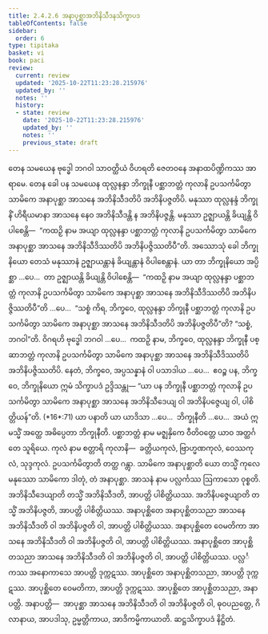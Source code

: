 ```yaml
---
title: 2.4.2.6 အနာပုစ္ဆာအဘိနိသီဒနသိက္ခာပဒ
tableOfContents: false
sidebar:
  order: 6
type: tipitaka
basket: vi
book: paci
review:
  current: review
  updated: '2025-10-22T11:23:28.215976'
  updated_by: ''
  notes: ''
  history:
  - state: review
    date: '2025-10-22T11:23:28.215976'
    updated_by: ''
    notes: ''
    previous_state: draft
---
```



<ReviewStatus review={frontmatter.review} showDetails={true} />

<HypothesisAnnotation frontmatter={frontmatter} />

<DynamicBreadcrumb />

<Division number="859" book="paci" e="ch" v="2" p="358">

<Paragraph number="2733" book="paci">
တေန သမယေန ဗုဒ္ဓေါ ဘဂဝါ သာဝတ္ထိယံ ဝိဟရတိ ဇေတဝနေ အနာထပိဏ္ဍိကဿ အာရာမေ. တေန ခေါ ပန သမယေန ထုလ္လနန္ဒာ ဘိက္ခုနီ ပစ္ဆာဘတ္တံ ကုလာနိ ဥပသင်္ကမိတွာ သာမိကေ အနာပုစ္ဆာ အာသနေ အဘိနိသီဒတိပိ အဘိနိပဇ္ဇတိပိ. မနုဿာ ထုလ္လနန္ဒံ ဘိက္ခုနိံ ဟိရီယမာနာ အာသနေ နေဝ အဘိနိသီဒန္တိ န အဘိနိပဇ္ဇန္တိ. မနုဿာ ဥဇ္ဈာယန္တိ ခိယျန္တိ ဝိပါစေန္တိ—  “ကထဉှိ နာမ အယျာ ထုလ္လနန္ဒာ ပစ္ဆာဘတ္တံ ကုလာနိ ဥပသင်္ကမိတွာ သာမိကေ အနာပုစ္ဆာ အာသနေ အဘိနိသီဒိဿတိပိ အဘိနိပဇ္ဇိဿတိပီ”တိ.
</Paragraph>

<Paragraph number="2734" book="paci">
အဿောသုံ ခေါ ဘိက္ခုနိယော တေသံ မနုဿာနံ ဥဇ္ဈာယန္တာနံ ခိယျန္တာနံ ဝိပါစေန္တာနံ. ယာ တာ ဘိက္ခုနိယော အပ္ပိစ္ဆာ …ပေ…  တာ ဥဇ္ဈာယန္တိ ခိယျန္တိ ဝိပါစေန္တိ—  “ကထဉှိ နာမ အယျာ ထုလ္လနန္ဒာ ပစ္ဆာဘတ္တံ ကုလာနိ ဥပသင်္ကမိတွာ သာမိကေ အနာပုစ္ဆာ အာသနေ အဘိနိသီဒိဿတိပိ အဘိနိပဇ္ဇိဿတိပီ”တိ …ပေ…  “သစ္စံ ကိရ, ဘိက္ခဝေ, ထုလ္လနန္ဒာ ဘိက္ခုနီ ပစ္ဆာဘတ္တံ ကုလာနိ ဥပသင်္ကမိတွာ သာမိကေ အနာပုစ္ဆာ အာသနေ အဘိနိသီဒတိပိ အဘိနိပဇ္ဇတိပီ”တိ? “သစ္စံ, ဘဂဝါ”တိ. ဝိဂရဟိ ဗုဒ္ဓေါ ဘဂဝါ …ပေ…  ကထဉှိ နာမ, ဘိက္ခဝေ, ထုလ္လနန္ဒာ ဘိက္ခုနီ ပစ္ဆာဘတ္တံ ကုလာနိ ဥပသင်္ကမိတွာ သာမိကေ အနာပုစ္ဆာ အာသနေ အဘိနိသီဒိဿတိပိ အဘိနိပဇ္ဇိဿတိပိ. နေတံ, ဘိက္ခဝေ, အပ္ပသန္နာနံ ဝါ ပသာဒါယ …ပေ…  ဧဝဉ္စ ပန, ဘိက္ခဝေ, ဘိက္ခုနိယော ဣမံ သိက္ခာပဒံ ဥဒ္ဒိသန္တု—
</Paragraph>

</Division>
<Division number="860" book="paci" e="ch" v="2" p="359">

<Paragraph number="2735" book="paci">
<Emphasis>“ယာ ပန ဘိက္ခုနီ ပစ္ဆာဘတ္တံ ကုလာနိ ဥပသင်္ကမိတွာ သာမိကေ အနာပုစ္ဆာ အာသနေ အဘိနိသီဒေယျ ဝါ အဘိနိပဇ္ဇေယျ ဝါ, ပါစိတ္တိယန်”</Emphasis>တိ. (*16*:<Emphasis>71</Emphasis>)
</Paragraph>

</Division>
<Division number="861" book="paci" e="ch" v="2" p="359">

<Paragraph number="2736" book="paci">
<Emphasis>ယာ ပနာ</Emphasis>တိ ယာ ယာဒိသာ …ပေ…  <Emphasis>ဘိက္ခုနီ</Emphasis>တိ …ပေ…  အယံ ဣမသ္မိံ အတ္ထေ အဓိပ္ပေတာ ဘိက္ခုနီတိ.
</Paragraph>

<Paragraph number="2737" book="paci">
<Emphasis>ပစ္ဆာဘတ္တံ</Emphasis> နာမ မဇ္ဈနှိကေ ဝီတိဝတ္တေ ယာဝ အတ္ထင်္ဂတေ သူရိယေ.
</Paragraph>

<Paragraph number="2738" book="paci">
<Emphasis>ကုလံ</Emphasis> နာမ စတ္တာရိ ကုလာနိ—  ခတ္တိယကုလံ, ဗြာဟ္မဏကုလံ, ဝေဿကုလံ, သုဒ္ဒကုလံ. <Emphasis>ဥပသင်္ကမိတွာ</Emphasis>တိ တတ္ထ ဂန္တွာ.
</Paragraph>

<Paragraph number="2739" book="paci">
<Emphasis>သာမိကေ အနာပုစ္ဆာ</Emphasis>တိ ယော တသ္မိံ ကုလေ မနုဿော သာမိကော ဒါတုံ, တံ အနာပုစ္ဆာ.
</Paragraph>

<Paragraph number="2740" book="paci">
<Emphasis>အာသနံ</Emphasis> နာမ ပလ္လင်္ကဿ ဩကာသော ဝုစ္စတိ.
</Paragraph>

<Paragraph number="2741" book="paci">
<Emphasis>အဘိနိသီဒေယျာ</Emphasis>တိ တသ္မိံ အဘိနိသီဒတိ, အာပတ္တိ ပါစိတ္တိယဿ.
</Paragraph>

<Paragraph number="2742" book="paci">
<Emphasis>အဘိနိပဇ္ဇေယျာ</Emphasis>တိ တသ္မိံ အဘိနိပဇ္ဇတိ, အာပတ္တိ ပါစိတ္တိယဿ.
</Paragraph>

</Division>
<Division number="862" book="paci" e="ch" v="2" p="359">

<Paragraph number="2743" book="paci">
အနာပုစ္ဆိတေ အနာပုစ္ဆိတသညာ အာသနေ အဘိနိသီဒတိ ဝါ အဘိနိပဇ္ဇတိ ဝါ, အာပတ္တိ ပါစိတ္တိယဿ. အနာပုစ္ဆိတေ ဝေမတိကာ အာသနေ အဘိနိသီဒတိ ဝါ အဘိနိပဇ္ဇတိ ဝါ, အာပတ္တိ ပါစိတ္တိယဿ. အနာပုစ္ဆိတေ အာပုစ္ဆိတသညာ အာသနေ အဘိနိသီဒတိ ဝါ အဘိနိပဇ္ဇတိ ဝါ, အာပတ္တိ ပါစိတ္တိယဿ.
</Paragraph>

<Paragraph number="2744" book="paci">
ပလ္လင်္ကဿ အနောကာသေ အာပတ္တိ ဒုက္ကဋဿ. အာပုစ္ဆိတေ အနာပုစ္ဆိတသညာ, အာပတ္တိ ဒုက္ကဋဿ. အာပုစ္ဆိတေ ဝေမတိကာ, အာပတ္တိ ဒုက္ကဋဿ. အာပုစ္ဆိတေ အာပုစ္ဆိတသညာ, အနာပတ္တိ.
</Paragraph>

</Division>
<Division number="863" book="paci" e="ch" v="2" p="360">

<Paragraph number="2745" book="paci">
အနာပတ္တိ—  အာပုစ္ဆာ အာသနေ အဘိနိသီဒတိ ဝါ အဘိနိပဇ္ဇတိ ဝါ, ဓုဝပညတ္တေ, ဂိလာနာယ, အာပဒါသု, ဥမ္မတ္တိကာယ, အာဒိကမ္မိကာယာတိ.

</Paragraph>
</Division>

<Paragraph number="2746" type="center" book="paci">
ဆဋ္ဌသိက္ခာပဒံ နိဋ္ဌိတံ.
</Paragraph>